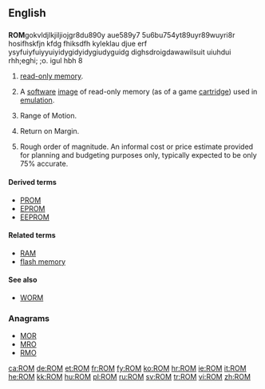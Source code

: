 {{also|rom|Rom|Rom.|rơm|Róm|room}}
==English==
{{wikipedia}}
==={{acronym-old|en}}===
'''ROM'''gokvldjlkjiljiojgr8du890y aue589y7 5u6bu754yt89uyr89wuyri8r hosifhskfjn kfdg fhiksdfh kyleklau djue erf ysyfuiyfuiyyuiyidygidyidygiudyguidg dighsdroigdawawilsuit uiuhdui rhh;eghi; ;o. igul hbh 8

# {{context|electronics|computing|lang=en}} [[read-only memory]].
# {{context|video games|lang=en}} A [[software]] [[image]] of read-only memory (as of a game [[cartridge]]) used in [[emulation]].
# {{context|medical|lang=en}} Range of Motion.
# {{context|finance|lang=en}} Return on Margin.
# {{context|estimating and purchasing|lang=en}} Rough order of magnitude. An informal cost or price estimate provided for planning and budgeting purposes only, typically expected to be only 75% accurate.  

====Derived terms====
* [[PROM]]
* [[EPROM]]
* [[EEPROM]]

====Related terms====
* [[RAM]]
* [[flash memory]]

====See also====
* [[WORM]]

===Anagrams===
* [[MOR#English|MOR]] 
* [[MRO#English|MRO]]
* [[RMO#English|RMO]]

[[ca:ROM]]
[[de:ROM]]
[[et:ROM]]
[[fr:ROM]]
[[fy:ROM]]
[[ko:ROM]]
[[hr:ROM]]
[[ie:ROM]]
[[it:ROM]]
[[he:ROM]]
[[kk:ROM]]
[[hu:ROM]]
[[pl:ROM]]
[[ru:ROM]]
[[sv:ROM]]
[[tr:ROM]]
[[vi:ROM]]
[[zh:ROM]]